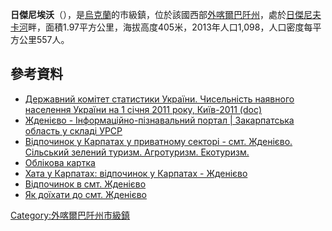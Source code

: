 {{No footnotes|time=2019-02-02T04:25:58+00:00}}
{{Bare URLs}}
{{coord|48|46|14|N|22|58|46|E|scale:30000|display=title}}

'''日傑尼埃沃'''（{{lang-uk|Жденієво}}），是[[烏克蘭|烏克蘭]]的市級鎮，位於該國西部[[外喀爾巴阡州|外喀爾巴阡州]]，處於[[日傑尼夫卡河|日傑尼夫卡河]]畔，面積1.97平方公里，海拔高度405米，2013年人口1,098，人口密度每平方公里557人。

==參考資料==
*[https://web.archive.org/web/20121010205321/http://stat6.stat.lviv.ua/PXWEB2007/ukr/publ/2011/chnas.zip Державний комітет статистики України. Чисельність наявного населення України на 1 січня 2011 року, Київ-2011 (doc)]
* [http://imsu-zakarpattja.com/mista-i-sela-zakarpatskoi-oblasti/voloveckyj-rajon/zhdeneve.html Жденієво - Інформаційно-пізнавальний портал | Закарпатська область у складі УРСР] {{Wayback|url=http://imsu-zakarpattja.com/mista-i-sela-zakarpatskoi-oblasti/voloveckyj-rajon/zhdeneve.html |date=20200219223544 }}
* [https://web.archive.org/web/20151124202021/http://karpatija.com.ua/ Відпочинок у Карпатах у приватному секторі - смт. Жденієво. Сільський зелений туризм. Агротуризм. Екотуризм.]
* [http://gska2.rada.gov.ua/pls/z7502/A005?rdat1=29.06.2008&rf7571=11156 Облікова картка]{{dead link|date=2018年3月 |bot=InternetArchiveBot |fix-attempted=yes }}
* [http://www.ukarpatah.com.ua/ua/town/12/ Хата у Карпатах: відпочинок у Карпатах - Жденієво] {{Wayback|url=http://www.ukarpatah.com.ua/ua/town/12/ |date=20081011091144 }}
* [https://web.archive.org/web/20140516234611/http://ykarpatah.com.ua/ Відпочинок в смт. Жденієво]
* [https://web.archive.org/web/20120401012752/http://tourinform.org.ua/getting-there/yak-dojihaty-v-zhdenijevo/ Як доїхати до смт. Жденієво]

{{DEFAULTSORT:Жденієво}}
[[Category:外喀爾巴阡州市級鎮|Category:外喀爾巴阡州市級鎮]]


{{Zakarpattia-geo-stub}}